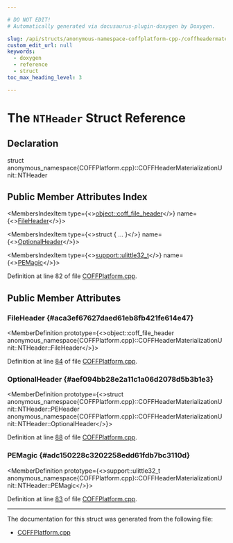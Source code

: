 ```yaml
---

# DO NOT EDIT!
# Automatically generated via docusaurus-plugin-doxygen by Doxygen.

slug: /api/structs/anonymous-namespace-coffplatform-cpp-/coffheadermaterializationunit/ntheader
custom_edit_url: null
keywords:
  - doxygen
  - reference
  - struct
toc_max_heading_level: 3

---
```





# The `NTHeader` Struct Reference

<DoxygenPage pluginConfig={pluginConfig}>



## Declaration

<CodeBlock>struct anonymous_namespace{COFFPlatform.cpp}::COFFHeaderMaterializationUnit::NTHeader</CodeBlock>

## Public Member Attributes Index

<MembersIndex>

<MembersIndexItem
  type={<><a href="/docs/api/structs/llvm/object/coff-file-header">object::coff&#95;file&#95;header</a></>}
  name={<><a href="#aca3ef67627daed61eb8fb421fe614e47">FileHeader</a></>}>
</MembersIndexItem>

<MembersIndexItem
  type={<>struct &#123; ... &#125;</>}
  name={<><a href="#aef094bb28e2a11c1a06d2078d5b3b1e3">OptionalHeader</a></>}>
</MembersIndexItem>

<MembersIndexItem
  type={<><a href="/docs/api/namespaces/llvm/support/#a206b37274fa3e908017da357d12724d1">support::ulittle32&#95;t</a></>}
  name={<><a href="#adc150228c3202258edd61fdb7bc3110d">PEMagic</a></>}>
</MembersIndexItem>

</MembersIndex>


Definition at line 82 of file <a href="/docs/api/files/lib/lib/executionengine/lib/executionengine/orc/coffplatform-cpp">COFFPlatform.cpp</a>.

<SectionDefinition>

## Public Member Attributes

### FileHeader {#aca3ef67627daed61eb8fb421fe614e47}

<MemberDefinition
  prototype={<>object::coff&#95;file&#95;header anonymous&#95;namespace&#123;COFFPlatform.cpp&#125;::COFFHeaderMaterializationUnit::NTHeader::FileHeader</>}>

Definition at line <a href="/docs/api/files/lib/lib/executionengine/lib/executionengine/orc/coffplatform-cpp/#l00084">84</a> of file <a href="/docs/api/files/lib/lib/executionengine/lib/executionengine/orc/coffplatform-cpp">COFFPlatform.cpp</a>.
</MemberDefinition>

### OptionalHeader {#aef094bb28e2a11c1a06d2078d5b3b1e3}

<MemberDefinition
  prototype={<>struct anonymous&#95;namespace&#123;COFFPlatform.cpp&#125;::COFFHeaderMaterializationUnit::NTHeader::PEHeader anonymous&#95;namespace&#123;COFFPlatform.cpp&#125;::COFFHeaderMaterializationUnit::NTHeader::OptionalHeader</>}>

Definition at line <a href="/docs/api/files/lib/lib/executionengine/lib/executionengine/orc/coffplatform-cpp/#l00088">88</a> of file <a href="/docs/api/files/lib/lib/executionengine/lib/executionengine/orc/coffplatform-cpp">COFFPlatform.cpp</a>.
</MemberDefinition>

### PEMagic {#adc150228c3202258edd61fdb7bc3110d}

<MemberDefinition
  prototype={<>support::ulittle32&#95;t anonymous&#95;namespace&#123;COFFPlatform.cpp&#125;::COFFHeaderMaterializationUnit::NTHeader::PEMagic</>}>

Definition at line <a href="/docs/api/files/lib/lib/executionengine/lib/executionengine/orc/coffplatform-cpp/#l00083">83</a> of file <a href="/docs/api/files/lib/lib/executionengine/lib/executionengine/orc/coffplatform-cpp">COFFPlatform.cpp</a>.
</MemberDefinition>

</SectionDefinition>

<hr/>

The documentation for this struct was generated from the following file:

<ul>
<li><a href="/docs/api/files/lib/lib/executionengine/lib/executionengine/orc/coffplatform-cpp">COFFPlatform.cpp</a></li>
</ul>

</DoxygenPage>
